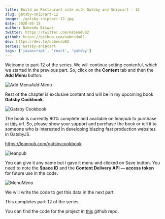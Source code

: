 ```yaml
---
title: Build an Restaurant site with Gatsby and Snipcart - 12
slug: gatsby-snipcart-12
image: ./gatsby-snipcart-12.jpg
date: 2020-05-15
author: Nabendu Biswas
twitter: https://twitter.com/nabendu82
github: https://github.com/nabendu82
dev: https://dev.to/nabendu82
series: Gatsby-snipcart
tags: ['javascript', 'react', 'gatsby']
---
```


Welcome to part-12 of the series. We will continue setting contenful, which we started in the previous part. So, click on the **Content** tab and then the **Add Menu** button.

![Add Menu](https://res.cloudinary.com/dxkxvfo2o/image/upload/v1590028393/restro-11andUp/12/1_bwcrog.png)*Add Menu*

Rest of the chapter is exclusive content and will be in my upcoming book **Gatsby Cookbook**.

<div className={styles.image__small}>

![Gatsby Cookbook](https://res.cloudinary.com/dxkxvfo2o/image/upload/v1589892514/Gatsby_rnjo2t.png)

</div>

The book is currently 80% complete and available on leanpub to purchase at [this](https://leanpub.com/gatsbycookbook) url. So, please show your support and purchase the book or tell it to someone who is interested in developing blazing fast production websites in GatsbyJS.

https://leanpub.com/gatsbycookbook

![leanpub](https://res.cloudinary.com/dxkxvfo2o/image/upload/v1591207471/dev30andUp/leanpub_kfrpls.png)

You can give it any name but i gave it menu and clicked on Save button. You need to note the **Space ID** and the **Content Delivery API — access token** for future use in the code.

![Menu](https://res.cloudinary.com/dxkxvfo2o/image/upload/v1590028398/restro-11andUp/12/12_r0gg6n.png)*Menu*

We will write the code to get this data in the next part.

This completes part-12 of the series.

You can find the code for the project in [this](https://github.com/nabendu82/restaurant-gatsby) github repo.
